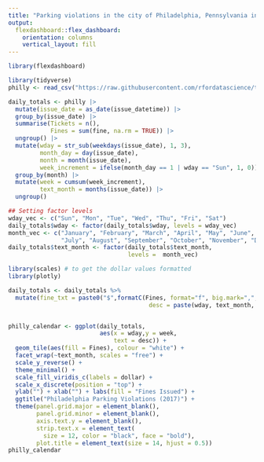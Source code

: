 ```yaml
---
title: "Parking violations in the city of Philadelphia, Pennsylvania in 2017"
output: 
  flexdashboard::flex_dashboard:
    orientation: columns
    vertical_layout: fill
---
```


```r
library(flexdashboard)
```

```r
library(tidyverse)
philly <- read_csv("https://raw.githubusercontent.com/rfordatascience/tidytuesday/master/data/2019/2019-12-03/tickets.csv")
```

```r
daily_totals <- philly |>
  mutate(issue_date = as_date(issue_datetime)) |>
  group_by(issue_date) |>
  summarise(Tickets = n(),
            Fines = sum(fine, na.rm = TRUE)) |>
  ungroup() |>
  mutate(wday = str_sub(weekdays(issue_date), 1, 3),
         month_day = day(issue_date),
         month = month(issue_date),
         week_increment = ifelse(month_day == 1 | wday == "Sun", 1, 0)) |>
  group_by(month) |> 
  mutate(week = cumsum(week_increment),
         text_month = months(issue_date)) |>
  ungroup()

## Setting factor levels 
wday_vec <- c("Sun", "Mon", "Tue", "Wed", "Thu", "Fri", "Sat")
daily_totals$wday <- factor(daily_totals$wday, levels = wday_vec)
month_vec <- c("January", "February", "March", "April", "May", "June",
               "July", "August", "September", "October", "November", "December") 
daily_totals$text_month <- factor(daily_totals$text_month, 
                                  levels =  month_vec)

library(scales) # to get the dollar values formatted
library(plotly)

daily_totals <- daily_totals %>% 
  mutate(fine_txt = paste0("$",formatC(Fines, format="f", big.mark=",", digits = 0)),
                                        desc = paste(wday, text_month, month_day, 2017, "\n", fine_txt))


philly_calendar <- ggplot(daily_totals, 
                          aes(x = wday,y = week,
                              text = desc)) + 
  geom_tile(aes(fill = Fines), colour = "white") +
  facet_wrap(~text_month, scales = "free") + 
  scale_y_reverse() + 
  theme_minimal() + 
  scale_fill_viridis_c(labels = dollar) + 
  scale_x_discrete(position = "top") + 
  ylab("") + xlab("") + labs(fill = "Fines Issued") + 
  ggtitle("Philadelphia Parking Violations (2017)") +
  theme(panel.grid.major = element_blank(), 
        panel.grid.minor = element_blank(),
        axis.text.y = element_blank(),
        strip.text.x = element_text(
          size = 12, color = "black", face = "bold"), 
        plot.title = element_text(size = 14, hjust = 0.5))
philly_calendar


```